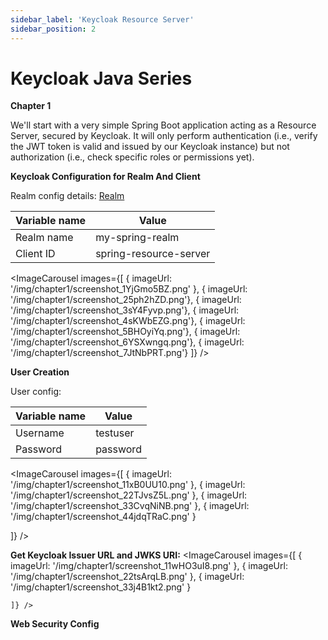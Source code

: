 ```yaml
---
sidebar_label: 'Keycloak Resource Server'
sidebar_position: 2
---
```



# Keycloak Java Series

**Chapter 1**

We'll start with a very simple Spring Boot application acting as a <Highlight color="#e91e63">Resource Server</Highlight>, secured by Keycloak. It will only perform authentication (i.e., verify the JWT token is valid and issued by our Keycloak instance) but not authorization (i.e., check specific roles or permissions yet).


**Keycloak Configuration for Realm And Client**

Realm config details: [Realm](Realm.html)

| Variable name    | Value |
| -------- | ------- |
| Realm name  | my-spring-realm   |
| Client ID  | spring-resource-server  |

<ImageCarousel
  images={[
    { imageUrl: '/img/chapter1/screenshot_1YjGmo5BZ.png' },
    { imageUrl: '/img/chapter1/screenshot_25ph2hZD.png'},
    { imageUrl: '/img/chapter1/screenshot_3sY4Fyvp.png'},
    { imageUrl: '/img/chapter1/screenshot_4sKWbEZG.png'},
    { imageUrl: '/img/chapter1/screenshot_5BHOyiYq.png'},
    { imageUrl: '/img/chapter1/screenshot_6YSXwngq.png'},
    { imageUrl: '/img/chapter1/screenshot_7JtNbPRT.png'}
  ]} />

**User Creation**

User config:

| Variable name    | Value |
| -------- | ------- |
| Username | testuser |
| Password | password |

<ImageCarousel
  images={[
    { imageUrl: '/img/chapter1/screenshot_11xB0UU10.png' },
    { imageUrl: '/img/chapter1/screenshot_22TJvsZ5L.png' },
    { imageUrl: '/img/chapter1/screenshot_33CvqNiNB.png' },
    { imageUrl: '/img/chapter1/screenshot_44jdqTRaC.png' }

  ]} />

**Get Keycloak Issuer URL and JWKS URI:**
<ImageCarousel
  images={[
    { imageUrl: '/img/chapter1/screenshot_11wHO3uI8.png' },
    { imageUrl: '/img/chapter1/screenshot_22tsArqLB.png' },
    { imageUrl: '/img/chapter1/screenshot_33j4B1kt2.png' }

    ]} />

**Web Security Config**


[//]: # (<ShikiCodeBlock language="java" theme="catppuccin-frappe")

[//]: # (                source="https://raw.githubusercontent.com/stokilo/keycloack-docs/refs/heads/main/chapters/chapter1-resource-server/src/main/java/org/sstec/resourceserver/SecurityConfig.java" />)

[//]: # ()
[//]: # ()
[//]: # ()
